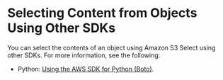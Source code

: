 # Selecting Content from Objects Using Other SDKs<a name="SelectObjectContentUsingOtherSDKs"></a>

You can select the contents of an object using Amazon S3 Select using other SDKs\. For more information, see the following:
+ Python: [Using the AWS SDK for Python \(Boto\)](UsingTheBotoAPI.mdx)\.